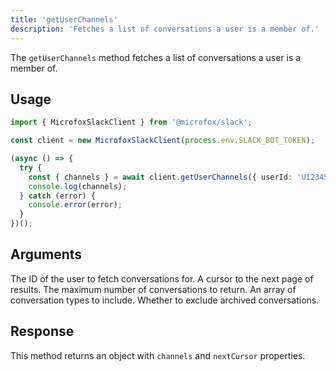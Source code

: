 ```yaml
---
title: 'getUserChannels'
description: 'Fetches a list of conversations a user is a member of.'
---
```


The `getUserChannels` method fetches a list of conversations a user is a member of.

## Usage

```typescript
import { MicrofoxSlackClient } from '@microfox/slack';

const client = new MicrofoxSlackClient(process.env.SLACK_BOT_TOKEN);

(async () => {
  try {
    const { channels } = await client.getUserChannels({ userId: 'U12345678' });
    console.log(channels);
  } catch (error) {
    console.error(error);
  }
})();
```

## Arguments

<Properties>
    <Property name="userId" type="string" required>
        The ID of the user to fetch conversations for.
    </Property>
    <Property name="cursor" type="string">
        A cursor to the next page of results.
    </Property>
    <Property name="limit" type="number">
        The maximum number of conversations to return.
    </Property>
    <Property name="types" type="('public_channel' | 'private_channel' | 'mpim' | 'im')[]">
        An array of conversation types to include.
    </Property>
    <Property name="excludeArchived" type="boolean">
        Whether to exclude archived conversations.
    </Property>
</Properties>

## Response

This method returns an object with `channels` and `nextCursor` properties.
